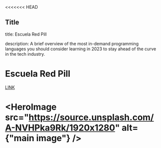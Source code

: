 <<<<<<< HEAD
## Title
title: Escuela Red Pill

description: A brief overview of the most in-demand programming languages you should consider learning in 2023 to stay ahead of the curve in the tech industry.

# Escuela Red Pill

<a href="https://escuelaredpill.com/" target="_blank">LINK</a>

<HeroImage src="https://source.unsplash.com/A-NVHPka9Rk/1920x1280" alt={"main image"} />
=======
